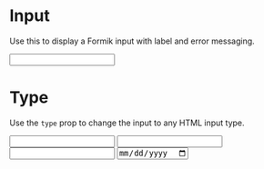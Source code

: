 
<Meta
  title="Components/Atoms/Input"
  component={Input}
  decorators={[withFormik]}
/>

# Input

Use this to display a Formik input with label and error messaging.

<Canvas>
  <Story name="Input">
    <Input label="Text Input" name="text" />
  </Story>
</Canvas>

# Type

Use the `type` prop to change the input to any HTML input type.

<Canvas>
  <Story name="Type">
    <Input label="Text Input" name="text" />
    <Input label="Email Input" name="email" type="email" />
    <Input label="URL Input" name="url" type="url" />
    <Input label="Date Input" name="url" type="date" />
  </Story>
</Canvas>
